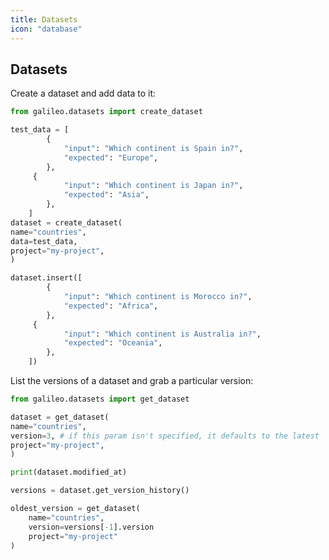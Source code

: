```yaml
---
title: Datasets
icon: "database"
---
```


## Datasets

Create a dataset and add data to it:

```python
from galileo.datasets import create_dataset

test_data = [
        {
            "input": "Which continent is Spain in?",
            "expected": "Europe",
        },
	 {
            "input": "Which continent is Japan in?",
            "expected": "Asia",
        },
    ]
dataset = create_dataset(
name="countries", 
data=test_data,
project="my-project",
)

dataset.insert([
        {
            "input": "Which continent is Morocco in?",
            "expected": "Africa",
        },
	 {
            "input": "Which continent is Australia in?",
            "expected": "Oceania",
        },
    ])
```

List the versions of a dataset and grab a particular version:

```python
from galileo.datasets import get_dataset

dataset = get_dataset(
name="countries",
version=3, # if this param isn't specified, it defaults to the latest
project="my-project",
)

print(dataset.modified_at)

versions = dataset.get_version_history()

oldest_version = get_dataset(
	name="countries",
	version=versions[-1].version
	project="my-project"
)
